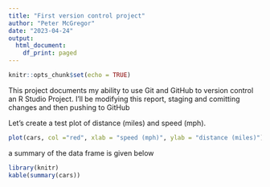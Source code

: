 ```yaml
---
title: "First version control project"
author: "Peter McGregor"
date: "2023-04-24"
output:
  html_document:
    df_print: paged
---
```


```r
knitr::opts_chunk$set(echo = TRUE)
```

This project documents my ability to use Git and GitHub to version control an R Studio Project. I'll be modifying this report, staging and comitting changes and then pushing to GitHub

Let's create a test plot of distance (miles) and speed (mph).

```r
plot(cars, col ="red", xlab = "speed (mph)", ylab = "distance (miles)")
```

a summary of the data frame is given below

```r
library(knitr)
kable(summary(cars))
```

